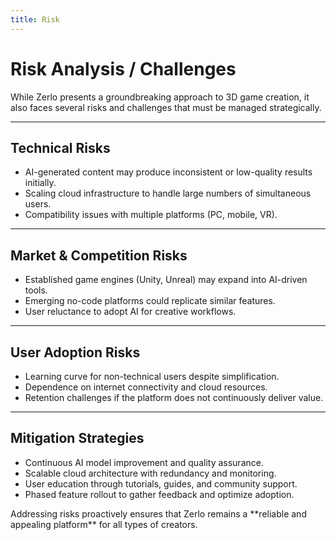 ```yaml
---
title: Risk
---
```


# Risk Analysis / Challenges

While Zerlo presents a groundbreaking approach to 3D game creation, it also faces several risks and challenges that must be managed strategically.

---

## Technical Risks

- AI-generated content may produce inconsistent or low-quality results initially.  
- Scaling cloud infrastructure to handle large numbers of simultaneous users.  
- Compatibility issues with multiple platforms (PC, mobile, VR).

---

## Market & Competition Risks

- Established game engines (Unity, Unreal) may expand into AI-driven tools.  
- Emerging no-code platforms could replicate similar features.  
- User reluctance to adopt AI for creative workflows.

---

## User Adoption Risks

- Learning curve for non-technical users despite simplification.  
- Dependence on internet connectivity and cloud resources.  
- Retention challenges if the platform does not continuously deliver value.

---

## Mitigation Strategies

- Continuous AI model improvement and quality assurance.  
- Scalable cloud architecture with redundancy and monitoring.  
- User education through tutorials, guides, and community support.  
- Phased feature rollout to gather feedback and optimize adoption.

<Callout type="error">
  Addressing risks proactively ensures that Zerlo remains a **reliable and appealing platform** for all types of creators.
</Callout>
